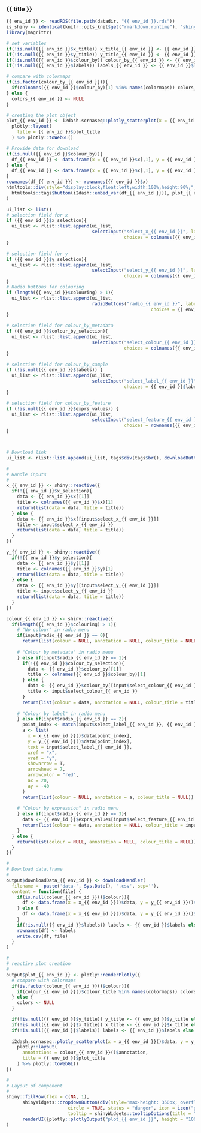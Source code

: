 
### {{ title }}

<!-- Component created on {{ date }} -->

```r
{{ env_id }} <- readRDS(file.path(datadir, "{{ env_id }}.rds"))
is_shiny <- identical(knitr::opts_knit$get("rmarkdown.runtime"), "shiny")
library(magrittr)
```

```r
# set variables
if(!is.null({{ env_id }}$x_title)) x_title_{{ env_id }} <- {{ env_id }}$x_title else x_title_{{ env_id }} <- colnames({{ env_id }}$x)[1]
if(!is.null({{ env_id }}$y_title)) y_title_{{ env_id }} <- {{ env_id }}$y_title else y_title_{{ env_id }} <- colnames({{ env_id }}$y)[1]
if(!is.null({{ env_id }}$colour_by)) colour_by_{{ env_id }} <- {{ env_id }}$colour_by[,1] else colour_by_{{ env_id }} <- NULL
if(!is.null({{ env_id }}$labels)) labels_{{ env_id }} <- {{ env_id }}$labels else labels_{{ env_id }} <- rownames({{ env_id }}$x)

# compare with colormaps
if(is.factor(colour_by_{{ env_id }})){
  if(colnames({{ env_id }}$colour_by)[1] %in% names(colormaps)) colors_{{ env_id }} <- colormaps[[colnames({{ env_id }}$colour_by)[1]]] else colors_{{ env_id }} <- NULL
} else {
  colors_{{ env_id }} <- NULL
}

# creating the plot object
plot_{{ env_id }} <- i2dash.scrnaseq::plotly_scatterplot(x = {{ env_id }}$x[,1], y = {{ env_id }}$y[,1], color = colour_by_{{ env_id }}, text = labels_{{ env_id }}, y_title = y_title_{{ env_id }}, x_title = x_title_{{ env_id }}, colors = colors_{{ env_id }}, type = "scatter") %>%
  plotly::layout(
    title = {{ env_id }}$plot_title
  ) %>% plotly::toWebGL()

# Provide data for download
if(is.null({{ env_id }}$colour_by)){
  df_{{ env_id }} <- data.frame(x = {{ env_id }}$x[,1], y = {{ env_id }}$y[,1])
} else {
  df_{{ env_id }} <- data.frame(x = {{ env_id }}$x[,1], y = {{ env_id }}$y[,1], colour_by = {{ env_id }}$colour_by[,1])
}
rownames(df_{{ env_id }}) <- rownames({{ env_id }}$x)
htmltools::div(style="display:block;float:left;width:100%;height:90%;",
  htmltools::tags$button(i2dash::embed_var(df_{{ env_id }})), plot_{{ env_id }}
)
```

```r
ui_list <- list()
# selection field for x
if ({{ env_id }}$x_selection){
  ui_list <- rlist::list.append(ui_list,
                                selectInput("select_x_{{ env_id }}", label = "Select data for x axis:",
                                            choices = colnames({{ env_id }}$x)))
}

# selection field for y
if ({{ env_id }}$y_selection){
  ui_list <- rlist::list.append(ui_list,
                                selectInput("select_y_{{ env_id }}", label = "Select data for y axis:",
                                            choices = colnames({{ env_id }}$y)))
}
# Radio buttons for colouring
if (length({{ env_id }}$colouring) > 1){
  ui_list <- rlist::list.append(ui_list,
                                radioButtons("radio_{{ env_id }}", label = "Select the colouring method:", 
                                                      choices = {{ env_id }}$colouring, selected = NULL))
}

# selection field for colour_by_metadata
if ({{ env_id }}$colour_by_selection){
  ui_list <- rlist::list.append(ui_list,
                                selectInput("select_colour_{{ env_id }}", label = "Select metadata:",
                                            choices = colnames({{ env_id }}$colour_by)))
}

# selection field for colour_by_sample
if (!is.null({{ env_id }}$labels)) {
  ui_list <- rlist::list.append(ui_list,
                                selectInput("select_label_{{ env_id }}", label = "Select label:",
                                            choices = {{ env_id }}$labels))
}

# selection field for colour_by_feature
if (!is.null({{ env_id }}$exprs_values)) {
  ui_list <- rlist::list.append(ui_list,
                                selectInput("select_feature_{{ env_id }}", label = "Select feature:", 
                                            choices = rownames({{ env_id }}$exprs_values)))
}



# Download link
ui_list <- rlist::list.append(ui_list, tags$div(tags$br(), downloadButton('downloadData_{{ env_id }}', 'Download data')))

#
# Handle inputs
#
x_{{ env_id }} <- shiny::reactive({
  if(!{{ env_id }}$x_selection){
    data <- {{ env_id }}$x[[1]]
    title <- colnames({{ env_id }}$x)[1]
    return(list(data = data, title = title))
  } else {
    data <- {{ env_id }}$x[[input$select_x_{{ env_id }}]]
    title <- input$select_x_{{ env_id }}
    return(list(data = data, title = title))
  }
})

y_{{ env_id }} <- shiny::reactive({
  if(!{{ env_id }}$y_selection){
    data <- {{ env_id }}$y[[1]]
    title <- colnames({{ env_id }}$y)[1]
    return(list(data = data, title = title))
  } else {
    data <- {{ env_id }}$y[[input$select_y_{{ env_id }}]]
    title <- input$select_y_{{ env_id }}
    return(list(data = data, title = title))
  }
})

colour_{{ env_id }} <- shiny::reactive({
  if(length({{ env_id }}$colouring) > 1){
    # "No colour" in radio menu
    if(input$radio_{{ env_id }} == 0){ 
      return(list(colour = NULL, annotation = NULL, colour_title = NULL))
    
    # "Colour by metadata" in radio menu
    } else if(input$radio_{{ env_id }} == 1){
      if(!{{ env_id }}$colour_by_selection){
        data <- {{ env_id }}$colour_by[[1]]
        title <- colnames({{ env_id }}$colour_by)[1]
      } else {
        data <- {{ env_id }}$colour_by[[input$select_colour_{{ env_id }}]]
        title <- input$select_colour_{{ env_id }}
      }
      return(list(colour = data, annotation = NULL, colour_title = title))
    
    # "Colour by label" in radio menu
    } else if(input$radio_{{ env_id }} == 2){
      point_index <- match(input$select_label_{{ env_id }}, {{ env_id }}$labels)
      a <- list(
        x = x_{{ env_id }}()$data[point_index],
        y = y_{{ env_id }}()$data[point_index],
        text = input$select_label_{{ env_id }},
        xref = "x",
        yref = "y",
        showarrow = T,
        arrowhead = 7,
        arrowcolor = "red",
        ax = 20,
        ay = -40
      )
      return(list(colour = NULL, annotation = a, colour_title = NULL))
      
    # "Colour by expression" in radio menu
    } else if(input$radio_{{ env_id }} == 3){
      data <- {{ env_id }}$exprs_values[input$select_feature_{{ env_id }},]
      return(list(colour = data, annotation = NULL, colour_title = input$select_feature_{{ env_id }}))
    }
  } else {
    return(list(colour = NULL, annotation = NULL, colour_title = NULL))
  }
})

#
# Download data.frame
#
output$downloadData_{{ env_id }} <- downloadHandler(
  filename =  paste('data-', Sys.Date(), '.csv', sep=''),
  content = function(file) {
    if(is.null(colour_{{ env_id }}()$colour)){
      df <- data.frame(x = x_{{ env_id }}()$data, y = y_{{ env_id }}()$data)
    } else {
      df <- data.frame(x = x_{{ env_id }}()$data, y = y_{{ env_id }}()$data, colour_by = colour_{{ env_id }}()$colour)
    }
    if(!is.null({{ env_id }}$labels)) labels <- {{ env_id }}$labels else labels <- rownames({{ env_id }}$x)
    rownames(df) <- labels
    write.csv(df, file)
  }
)

#
# reactive plot creation
#
output$plot_{{ env_id }} <- plotly::renderPlotly({
  # compare with colormaps
  if(is.factor(colour_{{ env_id }}()$colour)){
    if(colour_{{ env_id }}()$colour_title %in% names(colormaps)) colors <- colormaps[[colour_{{ env_id }}()$colour_title]] else colors <- "Set1"
  } else {
    colors <- NULL
  }

  if(!is.null({{ env_id }}$y_title)) y_title <- {{ env_id }}$y_title else y_title <- y_{{ env_id }}()$title
  if(!is.null({{ env_id }}$x_title)) x_title <- {{ env_id }}$x_title else x_title <- x_{{ env_id }}()$title
  if(!is.null({{ env_id }}$labels)) labels <- {{ env_id }}$labels else labels <- rownames({{ env_id }}$x)
  
  i2dash.scrnaseq::plotly_scatterplot(x = x_{{ env_id }}()$data, y = y_{{ env_id }}()$data, color = colour_{{ env_id }}()$colour, text = labels, y_title = y_title, x_title = x_title, colors = colors, type = "scatter") %>%
    plotly::layout(
      annotations = colour_{{ env_id }}()$annotation,
      title = {{ env_id }}$plot_title
    ) %>% plotly::toWebGL()
})

#
# Layout of component
#
shiny::fillRow(flex = c(NA, 1),
      shinyWidgets::dropdownButton(div(style='max-height: 350px; overflow-x: auto;', do.call(shiny::inputPanel, ui_list)),
                       circle = TRUE, status = "danger", icon = icon("gear"), width = "300px",
                       tooltip = shinyWidgets::tooltipOptions(title = "Click, to change plot settings:")),
      renderUI({plotly::plotlyOutput("plot_{{ env_id }}", height = "100%")})
)
```


